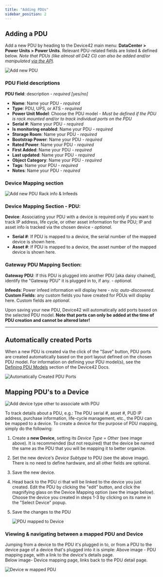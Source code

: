 ```yaml
---
title: "Adding PDUs"
sidebar_position: 2
---
```


## Adding a PDU

Add a new PDU by heading to the Device42 main menu: **DataCenter > Power Units > Power Units**. Relevant PDU-related fields are listed & defined below. _Note that PDUs (like almost all D42 CI) can also be added and/or manipulated [via the API](https://api.device42.com/#pdu)._

![Add new PDU](/assets/images/add_new_PDU-p1.png)

### PDU Field descriptions

**PDU field**: description - _required \[yes/no\]_

- **Name**: Name your PDU _\- required_ 
- **Type**: PDU, UPS, or ATS _\- required_ 
- **Power Unit Model**: Choose the PDU model - _Must be defined if the PDU is rack mounted and/or to track individual ports on the PDU_ 
- **Serial #**: Name your PDU _\- required_ 
- **Is monitoring enabled**: Name your PDU _\- required_ 
- **Storage Room**: Name your PDU _\- required_ 
- **Bootstrap Power**: Name your PDU _\- required_ 
- **Rated Power**: Name your PDU _\- required_ 
- **First Added**: Name your PDU _\- required_ 
- **Last updated**: Name your PDU _\- required_ 
- **Object Category**: Name your PDU _\- required_ 
- **Tags**: Name your PDU _\- required_ 
- **Notes**: Name your PDU _\- required_

### Device Mapping section

![Add new PDU Rack info & Infeeds](/assets/images/add_new_PDU_p2.png)

### Device Mapping Section - PDU:

**Device**: Associating your PDU with a device is required only if you want to track IP address, life cycle, or other asset information for the PDU; IP and asset info is tracked via the chosen device - _optional_.

- **Serial #**: If PDU is mapped to a device, the serial number of the mapped device is shown here.
- **Asset #**: If PDU is mapped to a device, the asset number of the mapped device is shown here.

### Gateway PDU Mapping Section:

**Gateway PDU**: If this PDU is plugged into another PDU \[aka daisy chained\], identify the "Gateway PDU" it is plugged in to, if any. - _optional_.

**Infeeds**: Power infeed information will display here - _n/a; auto-discovered_. **Custom Fields**: any custom fields you have created for PDUs will display here. Custom fields are _optional_.

Upon saving your new PDU, Device42 will automatically add ports based on the selected PDU model. **Note that ports can only be added at the time of PDU creation and cannot be altered later!**

* * *

## Automatically created Ports

When a new PDU is created via the click of the "Save" button, PDU ports are created automatically based on the port layout defined on the chosen PDU model. For information on defining your PDU model(s), see the [Defining PDU Models](infrastructure-management/power-units/defining-pdu-models.md) section of the Device42 Docs.

![Automatically Created PDU Ports](/assets/images/auto_created_ports-pdu.png)

## Mapping PDU's to a Device

![Add device type other to associate with PDU](/assets/images/create_associated_device_for_PDU-hl.png)

To track details about a PDU, e.g.: The PDU serial #, asset #, PUD IP address, purchase information, life-cycle management, etc., the PDU can be mapped to a device. To create a device for the purpose of PDU mapping, simply do the following:

1. Create a **new Device**, setting its _Device Type = Other_ (see image above). It is recommended (but not required) that the device be named the same as the PDU that you will be mapping it to better organize.
2. Set the new device's _Device Subtype_ to PDU (see the above image). There is no need to define hardware, and all other fields are optional.
3. Save the new device.

5. Head back to the PDU ci that will be linked to the device you just created. Edit the PDU by clicking the "edit" button, and click the magnifying glass on the Device Mapping option (see the image below). Choose the device you created in steps 1-3 by clicking on its name in the "Select Device" popup.
6. Save the changes to the PDU
    
    ![PDU mapped to Device](/assets/images/mapped_device_PDU-HL.png)
    

### Viewing & navigating between a mapped PDU and Device

Jumping from a device to the PDU it's plugged in to, or from a PDU to the device page of a device that's plugged into it is simple: Above image - PDU mapping page, with a link to the device's details page.  
Below image- Device mapping page, links back to the PDU detail page.

![Device w mapped PDU](/assets/images/Device_mapped_PDU-hl.png)
